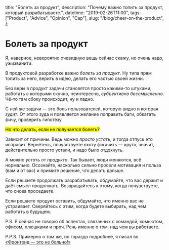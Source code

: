   title: "Болеть за продукт",
  description: "Почему важно топить за продукт, который разрабатываете.",
  datetime: "2019-02-26T11:00",
  tags: ["Product", "Advice", "Opinion", "Cap"],
  slug: "/blog/cheer-on-the-product",
};

# Болеть за продукт

Я, наверное, невероятно очевидную вещь сейчас скажу, но очень надо, ужизвинити.

В продуктовой разработке важно _болеть за продукт_. Ну типа прям топить за него, верить в идею, делать его частью своей жизни.

Без веры в продукт задачи становятся просто какими-то штуками, работать с которыми скучно, неинтересно, _субъективно бессмысленно_. Чё-то там сбоку происходит, ну и ладно.

С ней же задачи — это боль пользователей, которую видно и которая _зудит_. От этого зуда и появляется желание поправить баги, обкатать фичу, проверить гипотезу.

<mark>Но что делать, если не получается болеть?</mark>

Зависит от причины. Ведь можно _просто устать_, и тогда отпуск это исправит. Вернётесь, почувствуете охоту фигачить — круто, значит, действительно просто устали, и надо было отдохнуть.

А можно _устать от продукта_. Так бывает, люди меняются, всё нормально. Осознайте, насколько сильно просели мотивация и польза (вам и от вас) и примите решение, что делать дальше.

Если решаете продолжать разрабатывать, обдумайте, что вас держит и даёт смысл продолжать. Возвращайтесь к этому, когда почувствуете, что снова проседаете.

Если решаете продукт оставить, обдумайте, что именно вас не устраивает. Сверяйтесь с этим, когда будете выбирать, над чем работать в будущем.

P.S. Я сейчас не говорю об аспектах, связанных с командой, комьютом, офисом, плюшками и проч. Речь именно о том, над чем вы работаете.

P.P.S. Примерно о том же, но гораздо подробнее, я писал во [«Фронтенд — это не больно!»](https://bespoyasov.ru/front-not-pain/)
